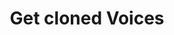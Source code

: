 ---
title: "Get cloned Voices"
description: "Retrieve your cloned voices."
openapi: "GET /api/v1/lightning-large/get_cloned_voices"
hideApiMarker: False
---